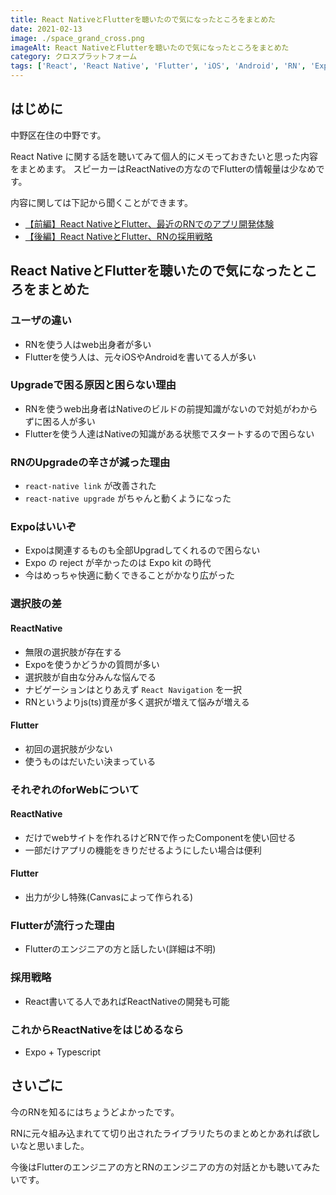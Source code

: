 ```yaml
---
title: React NativeとFlutterを聴いたので気になったところをまとめた
date: 2021-02-13
image: ./space_grand_cross.png
imageAlt: React NativeとFlutterを聴いたので気になったところをまとめた
category: クロスプラットフォーム
tags: ['React', 'React Native', 'Flutter', 'iOS', 'Android', 'RN', 'Expo', 'react-native link', 'react-native upgrade', 'React Navigation', 'Typescript', 'Canvas']
---
```


## はじめに

中野区在住の中野です。

React Native に関する話を聴いてみて個人的にメモっておきたいと思った内容をまとめます。
スピーカーはReactNativeの方なのでFlutterの情報量は少なめです。

内容に関しては下記から聞くことができます。

- [【前編】React NativeとFlutter、最近のRNでのアプリ開発体験](https://stand.fm/episodes/60215b798ba7e140b11fdbb6)
- [【後編】React NativeとFlutter、RNの採用戦略](https://stand.fm/episodes/60215c488ba7e11b0a1fdbca)

## React NativeとFlutterを聴いたので気になったところをまとめた

### ユーザの違い
- RNを使う人はweb出身者が多い
- Flutterを使う人は、元々iOSやAndroidを書いてる人が多い

### Upgradeで困る原因と困らない理由
- RNを使うweb出身者はNativeのビルドの前提知識がないので対処がわからずに困る人が多い
- Flutterを使う人達はNativeの知識がある状態でスタートするので困らない

### RNのUpgradeの辛さが減った理由

- `react-native link` が改善された
- `react-native upgrade` がちゃんと動くようになった

### Expoはいいぞ
- Expoは関連するものも全部Upgradしてくれるので困らない
- Expo の reject が辛かったのは Expo kit の時代
- 今はめっちゃ快適に動くできることがかなり広がった

### 選択肢の差
#### ReactNative
- 無限の選択肢が存在する
- Expoを使うかどうかの質問が多い
- 選択肢が自由な分みんな悩んでる
- ナビゲーションはとりあえず `React Navigation` を一択
- RNというよりjs(ts)資産が多く選択が増えて悩みが増える

#### Flutter
- 初回の選択肢が少ない
- 使うものはだいたい決まっている

### それぞれのforWebについて
#### ReactNative
- だけでwebサイトを作れるけどRNで作ったComponentを使い回せる
- 一部だけアプリの機能をきりだせるようにしたい場合は便利

#### Flutter
- 出力が少し特殊(Canvasによって作られる)

### Flutterが流行った理由
- Flutterのエンジニアの方と話したい(詳細は不明)

### 採用戦略
- React書いてる人であればReactNativeの開発も可能

### これからReactNativeをはじめるなら
- Expo + Typescript

## さいごに

今のRNを知るにはちょうどよかったです。

RNに元々組み込まれてて切り出されたライブラリたちのまとめとかあれば欲しいなと思いました。

今後はFlutterのエンジニアの方とRNのエンジニアの方の対話とかも聴いてみたいです。